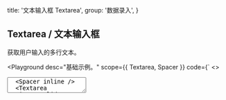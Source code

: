 
  title: '文本输入框 Textarea',
  group: '数据录入',
}

## Textarea / 文本输入框

获取用户输入的多行文本。

<Playground
  desc="基础示例。"
  scope={{ Textarea, Spacer }}
  code={`
<>
  <Textarea placeholder="请输入一段描述。" />
  <Spacer inline />
  <Textarea variant="solid" placeholder="请输入一段描述。" />
</>
`}
/>

<Playground
  title="宽度"
  desc="手动指定文本框的宽度。"
  scope={{ Textarea }}
  code={`
<Textarea width="100%" placeholder="CSS（层叠样式表）用于设置和布置网页 - 例如，更改内容的字体，颜色，大小和间距，将其拆分为多个列，或添加动画和其他装饰功能。" />
`}
/>

<Playground
  title="禁用"
  desc="禁用文本框所有交互。"
  scope={{ Textarea, Spacer }}
  code={`
<>
  <Textarea width="100%" disabled placeholder="CSS（层叠样式表）用于设置和布置网页 - 例如，更改内容的字体，颜色，大小和间距，将其拆分为多个列，或添加动画和其他装饰功能。" />
  <Spacer inline />
  <Textarea variant="solid" width="100%" disabled placeholder="CSS（层叠样式表）用于设置和布置网页 - 例如，更改内容的字体，颜色，大小和间距，将其拆分为多个列，或添加动画和其他装饰功能。" />
</>
`}
/>

<Playground
  title="计数器"
  desc="带计数器和最大字数限制"
  scope={{ Textarea, Spacer }}
  code={`
<>
  <Textarea counter maxLength={10} placeholder="限制最多 10 个字符" />
  <Spacer inline />
  <Textarea counter placeholder="字符计数器" />
</>
`}
/>

<Playground
  title="状态"
  desc="通过色彩区分不同的状态"
  scope={{ Textarea, Spacer }}
  code={`
<>
  <Textarea color="primary" minHeight="65px" value="主要的" />
  <Spacer x={.5} inline />
  <Textarea color="error" minHeight="65px" value="错误" />
  <Spacer y={.5} />
  <Textarea variant="solid" color="primary" minHeight="65px" value="主要的" />
  <Spacer x={.5} inline />
  <Textarea variant="solid" color="error" minHeight="65px" value="错误" />
</>
`}
/>

<Playground
  title="事件"
  desc="捕获文本框的输入事件"
  scope={{ Textarea, useState }}
  code={`
() => {
  const [value, setValue] = useState()
  const handler = (e) => {
    setValue(e.target.value)
    console.log(e.target.value)
  }
  return (
    <Textarea width="100%"
     value={value}
     onChange={handler}
     placeholder="CSS（层叠样式表）用于设置和布置网页 - 例如，更改内容的字体，颜色，大小和间距，将其拆分为多个列，或添加动画和其他装饰功能。" />
  )
}
`}
/>

<Playground
  title={
    <>
      与&nbsp;<Code>useTextareaHandle</Code>&nbsp;组合
    </>
  }
  desc="通过 `hooks` 以更简单的方式驱动文本框。"
  scope={{ Textarea, useTextareaHandle, Button, Spacer }}
  code={`
() => {
  const { ref, setValue } = useTextareaHandle()
  return (
    <>
      <Textarea ref={ref} defaultValue='CSS（层叠样式表）用于设置和布置网页 - 例如，更改内容的字体，颜色，大小和间距，将其拆分为多个列，或添加动画和其他装饰功能。' width="100%" />
      <Spacer y={.5} />
      <Button auto type="secondary" size="small" onClick={() => setValue(Math.random().toString(32))}>设置随机文本</Button>
      <Spacer y={.5} />
      <Button auto size="small" onClick={() => setValue()}>重置文本</Button>
    </>
  )
}
`}
/>

<Playground
  title="命令式 API"
  desc="使用非受控方式更新组件。"
  scope={{ Textarea, Spacer, Button }}
  code={`
() => {
  const ref = React.useRef(null)
  const setChange = () => {
    ref && (ref.current.value = Math.random().toString(32))
  }
  return (
    <>
      <Textarea defaultValue="Hello" onChange={e => console.log(e.target.value)} ref={ref} />
      <Spacer y={.5} />
      <Button auto type="secondary" size="small"
        onClick={setChange}>设置值</Button>
    </>
  )
}
`}
/>

<Attributes edit="/pages/zh-cn/components/textarea.mdx">
<Attributes.Title alias="Input.Textarea">Textarea.Props</Attributes.Title>

| 属性             | 描述                  | 类型                             | 推荐值                                                  | 默认      |
| ---------------- | --------------------- | -------------------------------- | ------------------------------------------------------- | --------- |
| **variant**      | 设置文本框的类型      | `string`                         | `'solid', 'line'`                                       | `line`    |
| **value**        | 设置文本框的值        | `string`                         | -                                                       | -         |
| **defaultValue** | 文本框的初始值        | `string`                         | -                                                       | -         |
| **placeholder**  | 占位文本              | `string`                         | -                                                       | -         |
| **color**        | 文本框当前颜色        | `NormalTypes`                    | `'default', 'secondary', 'success', 'warning', 'error'` | `default` |
| **readOnly**     | 是否以只读方式显示    | `boolean`                        | -                                                       | `false`   |
| **disabled**     | 是否禁用文本框        | `boolean`                        | -                                                       | `false`   |
| **width**        | 设置 CSS 宽度         | `string`                         | -                                                       | `initial` |
| **minHeight**    | 设置 CSS 最小高度     | `string`                         | -                                                       | -         |
| **onChange**     | 文本变化事件          | `(e: React.ChangeEvent) => void` | -                                                       | -         |
| **counter**      | 增加一个记录字数的 UI | `boolean`                        | -                                                       | `false`   |
| ...              | 原生属性              | `TextareaHTMLAttributes`         | `'form', 'id', 'className', ...`                        | -         |

<Attributes.Title>useTextareaHandle</Attributes.Title>

```ts
type useTextareaHandle = (
  defaultValue: string,
) => {
  state: string
  setState: Dispatch<SetStateAction<string>>
  currentRef: MutableRefObject<string>
  reset: () => void
  bindings: {
    value: string
    onChange: (event: React.ChangeEvent<HTMLInputElement>) => void
  }
}
```

</Attributes>

